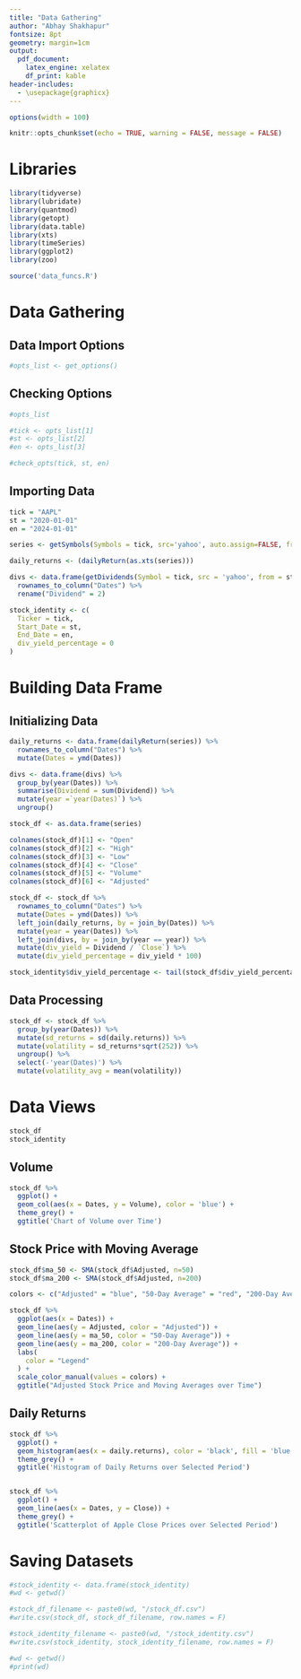 ```yaml
---
title: "Data Gathering"
author: "Abhay Shakhapur"
fontsize: 8pt
geometry: margin=1cm
output: 
  pdf_document:
    latex_engine: xelatex
    df_print: kable
header-includes:
  - \usepackage{graphicx}
---
```


```r
options(width = 100)
```

```r
knitr::opts_chunk$set(echo = TRUE, warning = FALSE, message = FALSE)
```

# Libraries
```r
library(tidyverse)
library(lubridate)
library(quantmod)
library(getopt)
library(data.table)
library(xts)
library(timeSeries)
library(ggplot2)
library(zoo)

source('data_funcs.R')
```


# Data Gathering

## Data Import Options
```r
#opts_list <- get_options()
```

## Checking Options
```r
#opts_list 

#tick <- opts_list[1]
#st <- opts_list[2]
#en <- opts_list[3]

#check_opts(tick, st, en)
```


## Importing Data
```r

tick = "AAPL"
st = "2020-01-01"
en = "2024-01-01"

series <- getSymbols(Symbols = tick, src='yahoo', auto.assign=FALSE, from=st, to=en)

daily_returns <- (dailyReturn(as.xts(series)))

divs <- data.frame(getDividends(Symbol = tick, src = 'yahoo', from = st, to = en)) %>%
  rownames_to_column("Dates") %>%
  rename("Dividend" = 2)

stock_identity <- c(
  Ticker = tick,
  Start_Date = st,
  End_Date = en,
  div_yield_percentage = 0
)

```

# Building  Data Frame

## Initializing Data
```r

daily_returns <- data.frame(dailyReturn(series)) %>%
  rownames_to_column("Dates") %>%
  mutate(Dates = ymd(Dates))

divs <- data.frame(divs) %>%
  group_by(year(Dates)) %>%
  summarise(Dividend = sum(Dividend)) %>%
  mutate(year =`year(Dates)`) %>%
  ungroup()

stock_df <- as.data.frame(series) 

colnames(stock_df)[1] <- "Open"
colnames(stock_df)[2] <- "High"
colnames(stock_df)[3] <- "Low"
colnames(stock_df)[4] <- "Close"
colnames(stock_df)[5] <- "Volume"
colnames(stock_df)[6] <- "Adjusted"

stock_df <- stock_df %>%
  rownames_to_column("Dates") %>%
  mutate(Dates = ymd(Dates)) %>%
  left_join(daily_returns, by = join_by(Dates)) %>%
  mutate(year = year(Dates)) %>%
  left_join(divs, by = join_by(year == year)) %>%
  mutate(div_yield = Dividend / `Close`) %>%
  mutate(div_yield_percentage = div_yield * 100)

stock_identity$div_yield_percentage <- tail(stock_df$div_yield_percentage, 1)[[1]]


```

## Data Processing
```r
stock_df <- stock_df %>% 
  group_by(year(Dates)) %>%
  mutate(sd_returns = sd(daily.returns)) %>%
  mutate(volatility = sd_returns*sqrt(252)) %>%
  ungroup() %>%
  select(-'year(Dates)') %>%
  mutate(volatility_avg = mean(volatility))

```




# Data Views

```r
stock_df
stock_identity
```
## Volume
```r
stock_df %>%
  ggplot() + 
  geom_col(aes(x = Dates, y = Volume), color = 'blue') +
  theme_grey() +
  ggtitle('Chart of Volume over Time')

```
## Stock Price with Moving Average
```r
stock_df$ma_50 <- SMA(stock_df$Adjusted, n=50)
stock_df$ma_200 <- SMA(stock_df$Adjusted, n=200)

colors <- c("Adjusted" = "blue", "50-Day Average" = "red", "200-Day Average" = "orange")

stock_df %>%
  ggplot(aes(x = Dates)) + 
  geom_line(aes(y = Adjusted, color = "Adjusted")) + 
  geom_line(aes(y = ma_50, color = "50-Day Average")) + 
  geom_line(aes(y = ma_200, color = "200-Day Average")) +
  labs(
    color = "Legend"
  ) +
  scale_color_manual(values = colors) +
  ggtitle("Adjusted Stock Price and Moving Averages over Time")
```




## Daily Returns
```r

stock_df %>%
  ggplot() +
  geom_histogram(aes(x = daily.returns), color = 'black', fill = 'blue') +
  theme_grey() +
  ggtitle('Histogram of Daily Returns over Selected Period')


stock_df %>%
  ggplot() +
  geom_line(aes(x = Dates, y = Close)) + 
  theme_grey() +
  ggtitle('Scatterplot of Apple Close Prices over Selected Period')

```

# Saving Datasets
```r
#stock_identity <- data.frame(stock_identity)
#wd <- getwd()

#stock_df_filename <- paste0(wd, "/stock_df.csv")
#write.csv(stock_df, stock_df_filename, row.names = F)

#stock_identity_filename <- paste0(wd, "/stock_identity.csv")
#write.csv(stock_identity, stock_identity_filename, row.names = F)

```

```r

#wd <- getwd()
#print(wd)

```
















